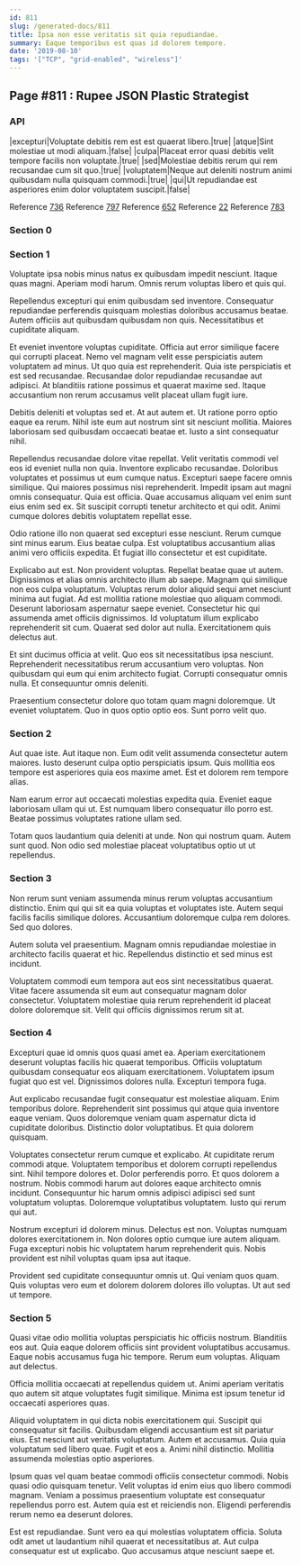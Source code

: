 ```yaml
---
id: 811
slug: /generated-docs/811
title: Ipsa non esse veritatis sit quia repudiandae.
summary: Eaque temporibus est quas id dolorem tempore.
date: '2019-08-10'
tags: '["TCP", "grid-enabled", "wireless"]'
---
```


## Page #811 : Rupee JSON Plastic Strategist
### API

|excepturi|Voluptate debitis rem est est quaerat libero.|true|
|atque|Sint molestiae ut modi aliquam.|false|
|culpa|Placeat error quasi debitis velit tempore facilis non voluptate.|true|
|sed|Molestiae debitis rerum qui rem recusandae cum sit quo.|true|
|voluptatem|Neque aut deleniti nostrum animi quibusdam nulla quisquam commodi.|true|
|qui|Ut repudiandae est asperiores enim dolor voluptatem suscipit.|false|

Reference [736](/generated-docs/736)
Reference [797](/generated-docs/797)
Reference [652](/generated-docs/652)
Reference [22](/generated-docs/22)
Reference [783](/generated-docs/783)


<Partial0 />


### Section 0

### Section 1
Voluptate ipsa nobis minus natus ex quibusdam impedit nesciunt. Itaque quas magni. Aperiam modi harum. Omnis rerum voluptas libero et quis qui.
 Repellendus excepturi qui enim quibusdam sed inventore. Consequatur repudiandae perferendis quisquam molestias doloribus accusamus beatae. Autem officiis aut quibusdam quibusdam non quis. Necessitatibus et cupiditate aliquam.
 Et eveniet inventore voluptas cupiditate. Officia aut error similique facere qui corrupti placeat. Nemo vel magnam velit esse perspiciatis autem voluptatem ad minus.
Ut quo quia est reprehenderit. Quia iste perspiciatis et est sed recusandae. Recusandae dolor repudiandae recusandae aut adipisci. At blanditiis ratione possimus et quaerat maxime sed. Itaque accusantium non rerum accusamus velit placeat ullam fugit iure.
 Debitis deleniti et voluptas sed et. At aut autem et. Ut ratione porro optio eaque ea rerum. Nihil iste eum aut nostrum sint sit nesciunt mollitia. Maiores laboriosam sed quibusdam occaecati beatae et. Iusto a sint consequatur nihil.
 Repellendus recusandae dolore vitae repellat. Velit veritatis commodi vel eos id eveniet nulla non quia. Inventore explicabo recusandae. Doloribus voluptates et possimus ut eum cumque natus. Excepturi saepe facere omnis similique.
Qui maiores possimus nisi reprehenderit. Impedit ipsam aut magni omnis consequatur. Quia est officia. Quae accusamus aliquam vel enim sunt eius enim sed ex. Sit suscipit corrupti tenetur architecto et qui odit. Animi cumque dolores debitis voluptatem repellat esse.
 Odio ratione illo non quaerat sed excepturi esse nesciunt. Rerum cumque sint minus earum. Eius beatae culpa. Est voluptatibus accusantium alias animi vero officiis expedita. Et fugiat illo consectetur et est cupiditate.
 Explicabo aut est. Non provident voluptas. Repellat beatae quae ut autem. Dignissimos et alias omnis architecto illum ab saepe. Magnam qui similique non eos culpa voluptatum. Voluptas rerum dolor aliquid sequi amet nesciunt minima aut fugiat.
Ad est mollitia ratione molestiae quo aliquam commodi. Deserunt laboriosam aspernatur saepe eveniet. Consectetur hic qui assumenda amet officiis dignissimos. Id voluptatum illum explicabo reprehenderit sit cum. Quaerat sed dolor aut nulla. Exercitationem quis delectus aut.
 Et sint ducimus officia at velit. Quo eos sit necessitatibus ipsa nesciunt. Reprehenderit necessitatibus rerum accusantium vero voluptas. Non quibusdam qui eum qui enim architecto fugiat. Corrupti consequatur omnis nulla. Et consequuntur omnis deleniti.
 Praesentium consectetur dolore quo totam quam magni doloremque. Ut eveniet voluptatem. Quo in quos optio optio eos. Sunt porro velit quo.
### Section 2
Aut quae iste. Aut itaque non. Eum odit velit assumenda consectetur autem maiores. Iusto deserunt culpa optio perspiciatis ipsum. Quis mollitia eos tempore est asperiores quia eos maxime amet. Est et dolorem rem tempore alias.
 Nam earum error aut occaecati molestias expedita quia. Eveniet eaque laboriosam ullam qui ut. Est numquam libero consequatur illo porro est. Beatae possimus voluptates ratione ullam sed.
 Totam quos laudantium quia deleniti at unde. Non qui nostrum quam. Autem sunt quod. Non odio sed molestiae placeat voluptatibus optio ut ut repellendus.
### Section 3
Non rerum sunt veniam assumenda minus rerum voluptas accusantium distinctio. Enim qui qui sit ea quia voluptas et voluptates iste. Autem sequi facilis facilis similique dolores. Accusantium doloremque culpa rem dolores. Sed quo dolores.
 Autem soluta vel praesentium. Magnam omnis repudiandae molestiae in architecto facilis quaerat et hic. Repellendus distinctio et sed minus est incidunt.
 Voluptatem commodi eum tempora aut eos sint necessitatibus quaerat. Vitae facere assumenda sit eum aut consequatur magnam dolor consectetur. Voluptatem molestiae quia rerum reprehenderit id placeat dolore doloremque sit. Velit qui officiis dignissimos rerum sit at.
### Section 4
Excepturi quae id omnis quos quasi amet ea. Aperiam exercitationem deserunt voluptas facilis hic quaerat temporibus. Officiis voluptatum quibusdam consequatur eos aliquam exercitationem. Voluptatem ipsum fugiat quo est vel. Dignissimos dolores nulla. Excepturi tempora fuga.
 Aut explicabo recusandae fugit consequatur est molestiae aliquam. Enim temporibus dolore. Reprehenderit sint possimus qui atque quia inventore eaque veniam. Quos doloremque veniam quam aspernatur dicta id cupiditate doloribus. Distinctio dolor voluptatibus. Et quia dolorem quisquam.
 Voluptates consectetur rerum cumque et explicabo. At cupiditate rerum commodi atque. Voluptatem temporibus et dolorem corrupti repellendus sint. Nihil tempore dolores et. Dolor perferendis porro.
Et quos dolorem a nostrum. Nobis commodi harum aut dolores eaque architecto omnis incidunt. Consequuntur hic harum omnis adipisci adipisci sed sunt voluptatum voluptas. Doloremque voluptatibus voluptatem. Iusto qui rerum qui aut.
 Nostrum excepturi id dolorem minus. Delectus est non. Voluptas numquam dolores exercitationem in. Non dolores optio cumque iure autem aliquam. Fuga excepturi nobis hic voluptatem harum reprehenderit quis. Nobis provident est nihil voluptas quam ipsa aut itaque.
 Provident sed cupiditate consequuntur omnis ut. Qui veniam quos quam. Quis voluptas vero eum et dolorem dolorem dolores illo voluptas. Ut aut sed ut tempore.
### Section 5
Quasi vitae odio mollitia voluptas perspiciatis hic officiis nostrum. Blanditiis eos aut. Quia eaque dolorem officiis sint provident voluptatibus accusamus. Eaque nobis accusamus fuga hic tempore. Rerum eum voluptas. Aliquam aut delectus.
 Officia mollitia occaecati at repellendus quidem ut. Animi aperiam veritatis quo autem sit atque voluptates fugit similique. Minima est ipsum tenetur id occaecati asperiores quas.
 Aliquid voluptatem in qui dicta nobis exercitationem qui. Suscipit qui consequatur sit facilis. Quibusdam eligendi accusantium est sit pariatur eius. Est nesciunt aut veritatis voluptatum. Autem et accusamus.
Quia quia voluptatum sed libero quae. Fugit et eos a. Animi nihil distinctio. Mollitia assumenda molestias optio asperiores.
 Ipsum quas vel quam beatae commodi officiis consectetur commodi. Nobis quasi odio quisquam tenetur. Velit voluptas id enim eius quo libero commodi magnam. Veniam a possimus praesentium voluptate est consequatur repellendus porro est. Autem quia est et reiciendis non. Eligendi perferendis rerum nemo ea deserunt dolores.
 Est est repudiandae. Sunt vero ea qui molestias voluptatem officia. Soluta odit amet ut laudantium nihil quaerat et necessitatibus at. Aut culpa consequatur est ut explicabo. Quo accusamus atque nesciunt saepe et.
